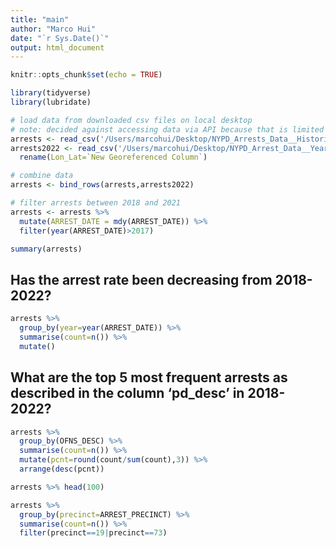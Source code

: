 ```yaml
---
title: "main"
author: "Marco Hui"
date: "`r Sys.Date()`"
output: html_document
---
```


```r
knitr::opts_chunk$set(echo = TRUE)
```

```r
library(tidyverse)
library(lubridate)
```

```r
# load data from downloaded csv files on local desktop
# note: decided against accessing data via API because that is limited to 500000 rows per call  
arrests <- read_csv('/Users/marcohui/Desktop/NYPD_Arrests_Data__Historic_.csv')
arrests2022 <- read_csv('/Users/marcohui/Desktop/NYPD_Arrest_Data__Year_to_Date_.csv') %>%
  rename(Lon_Lat=`New Georeferenced Column`)

# combine data
arrests <- bind_rows(arrests,arrests2022)

# filter arrests between 2018 and 2021
arrests <- arrests %>% 
  mutate(ARREST_DATE = mdy(ARREST_DATE)) %>% 
  filter(year(ARREST_DATE)>2017)
```

```r
summary(arrests)
```
## Has the arrest rate been decreasing from 2018-2022?
```r
arrests %>% 
  group_by(year=year(ARREST_DATE)) %>% 
  summarise(count=n()) %>%
  mutate()
```

## What are the top 5 most frequent arrests as described in the column 'pd_desc' in 2018-2022?

```r
arrests %>% 
  group_by(OFNS_DESC) %>% 
  summarise(count=n()) %>%
  mutate(pcnt=round(count/sum(count),3)) %>%
  arrange(desc(pcnt))
```

```r
arrests %>% head(100)
```

```r
arrests %>% 
  group_by(precinct=ARREST_PRECINCT) %>% 
  summarise(count=n()) %>%
  filter(precinct==19|precinct==73)
```

